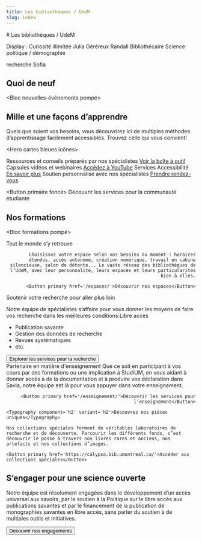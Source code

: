 ```yaml
---
title: Les bibliothèques / UdeM
slug: index
---
```



<Section> 
# Les bibliothèques / UdeM

Display : Curiosité illimitée Julia Géréreux Randall Bibliothécaire Science politique / démographie

</Section>

<Section>recherche Sofia</Section>

<Section bg='bleuPrincipal'>

## Quoi de neuf

<Bloc nouvelles-événements pompé>
</Bloc>
</Section>

<Section bg='bleu200'>

## Mille et une façons d’apprendre

Quels que soient vos besoins, vous découvrirez ici de multiples méthodes d’apprentissage facilement accessibles. Trouvez celle qui vous convient!

<Hero cartes bleues icônes>

Ressources et conseils préparés par nos spécialistes [Voir la boîte à outil](https://libguides.bib.umontreal.ca/c.php?g=739631) Capsules vidéos et webinaires [Accédez à YouTube](https://www.youtube.com/@BibliothequesUdeM) Services Accessibilité [En savoir plus](bib.umontreal.ca) Soutien personnalisé avec nos spécialistes [Prendre rendez-vous](bib.umontreal.ca)

<Button primaire foncé>
  Découvrir les services pour la communauté étudiante
</Button>
</Hero>

</Section>

<Section bg='bleuPrincipal'>

## Nos formations

  <Bloc formations pompé></Bloc>
</Section>

<Section bg='vertFonce'>
  <CallToAction1 image={imageEspace} align="right">
    <Typography component='h2' variant='h2'>Tout le monde s’y retrouve</Typography>
    
    Choisissez votre espace selon vos besoins du moment : horaires étendus, accès autonome, création numérique, travail en cabine silencieuse, salon de détente... Le vaste réseau des bibliothèques de l’UdeM, avec leur personnalité, leurs espaces et leurs particularités bien à elles.

    <Button primary href='/espaces/'>Découvrir nos espaces</Button>

  </CallToAction1>
</Section>

<Section bg='bleuPrincipal'>

<CallToAction1 image={imageRecherche}>

<Typography component="h2" variant="h2">
  Soutenir votre recherche pour aller plus loin
</Typography>

Notre équipe de spécialistes s’affaire pour vous donner les moyens de faire vos recherche dans les meilleures conditions:Libre accès

- Publication savante
- Gestion des données de recherche
- Revues systématiques
- etc.

<Button primary href="/recherche/">
  Explorer les services pour la recherche
</Button>

</CallToAction1>

</Section>

<Section bg='bleu200'>

<CallToAction1 image={imageEnseignement} align='right'>

<Typography component="h2" variant="h2">
  Partenaire en matière d'enseignement
</Typography>
Que ce soit en participant à vos cours par des formations ou une implication à StudiUM, en vous aidant à donner accès à de la documentation et à produire vos déclaration dans Savia, notre équipe est là pour vous appuyer dans votre enseignement.

    <Button primary href='/enseignement/'>Découvrir les services pour l’enseignement</Button>

  </CallToAction1>
  
</Section>

<Section bg='bleuPrincipal'>

  <CallToAction1 image={imageCollections}>

    <Typography component='h2' variant='h2'>Découvrez nos pièces uniques</Typography>

    Nos collections spéciales forment de véritables laboratoires de recherche et de découverte. Parcourir les différents fonds, c’est découvrir le passé à travers nos livres rares et anciens, nos artefacts et nos collections d’images.

    <Button primary href='https://calypso.bib.umontreal.ca/'>Accéder aux collections spéciales</Button>

  </CallToAction1>
</Section>

<Section>

<Hero image texte droite image full>

## S’engager pour une science ouverte

Notre équipe est résolument engagées dans le développement d’un accès universel aux savoirs, par le soutien à la Politique sur le libre accès aux publications savantes et par le financement de la publication de monographies savantes en libre accès, sans parler du soutien à de multiples outils et initiatives.

<Button primary href="/engagements/">
  Découvrir nos engagements
</Button>

</Hero>

</Section>
